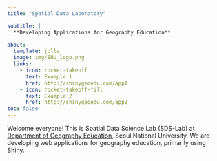 ```yaml
---
title: "Spatial Data Laboratory"

subtitle: |
  **Developing Applications for Geography Education**

about:
  template: jolla
  image: img/SNU_logo.png
  links: 
    - icon: rocket-takeoff
      text: Example 1
      href: http://shinygeoedu.com/app1
    - icon: rocket-takeoff-fill
      text: Example 2
      href: http://shinygeoedu.com/app2
toc: false
---
```


Welcome everyone! This is Spatial Data Science Lab (SDS-Lab) at [Department of Geography Education](https://geoedu.snu.ac.kr), Seoul National University. We are developing web applications for geography education, primarily using [Shiny](https://shiny.posit.co/).
